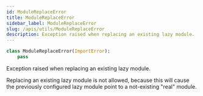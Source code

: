 ```yaml
---
id: ModuleReplaceError
title: ModuleReplaceError
sidebar_label: ModuleReplaceError
slug: /apis/utils/ModuleReplaceError
description: Exception raised when replacing an existing lazy module.
---
```



<APITopBar
  type="class"
  isException={true}
  isPrivate={true}
  source="utils.ModuleReplaceError"
/>

```python
class ModuleReplaceError(ImportError):
    pass
```

Exception raised when replacing an existing lazy module.

Replacing an existing lazy module is not allowed, because this will cause
the previously configured lazy module point to a not-existing "real"
module.
